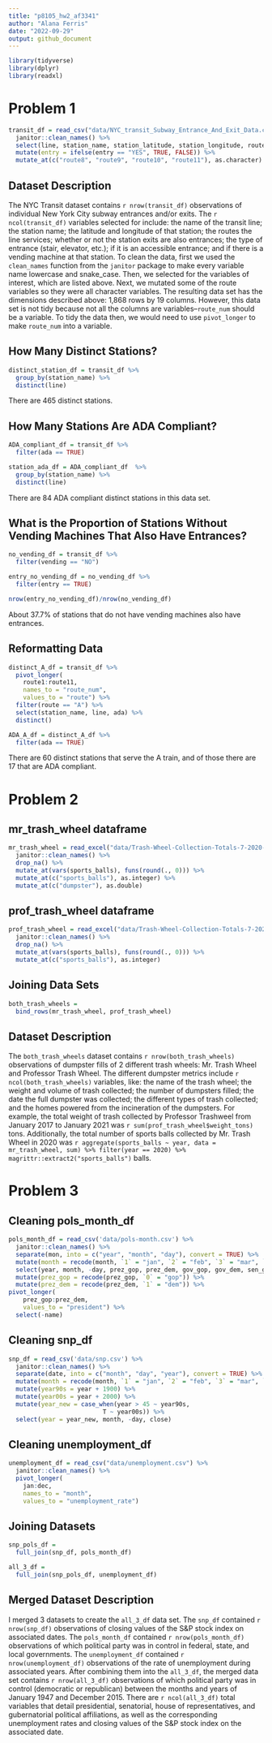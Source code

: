 ```yaml
---
title: "p8105_hw2_af3341"
author: "Alana Ferris"
date: "2022-09-29"
output: github_document
---
```


```r
library(tidyverse)
library(dplyr)
library(readxl)
```

# Problem 1 

```r
transit_df = read_csv("data/NYC_transit_Subway_Entrance_And_Exit_Data.csv") %>%
  janitor::clean_names() %>% 
  select(line, station_name, station_latitude, station_longitude, route1:route11, entry, vending, entrance_type, ada) %>% 
  mutate(entry = ifelse(entry == "YES", TRUE, FALSE)) %>%
  mutate_at(c("route8", "route9", "route10", "route11"), as.character)
```

## Dataset Description
The NYC Transit dataset contains `r nrow(transit_df)` observations of individual New York City subway entrances and/or exits. The `r ncol(transit_df)` variables selected for include: the name of the transit line; the station name; the latitude and longitude of that station; the routes the line services; whether or not the station exits are also entrances; the type of entrance (stair, elevator, etc.); if it is an accessible entrance; and if there is a vending machine at that station.
To clean the data, first we used the `clean_names` function from the  `janitor` package to make every variable name lowercase and snake_case. Then, we selected for the variables of interest, which are listed above. Next, we mutated some of the route variables so they were all character variables. The resulting data set has the dimensions described above: 1,868 rows by 19 columns. However, this data set is not tidy because not all the columns are variables--`route_num` should be a variable. To tidy the data then, we would need to use `pivot_longer` to make `route_num` into a variable.

## How Many Distinct Stations? 

```r
distinct_station_df = transit_df %>%
  group_by(station_name) %>%
  distinct(line)
```

There are 465 distinct stations. 

## How Many Stations Are ADA Compliant?

```r
ADA_compliant_df = transit_df %>%
  filter(ada == TRUE)

station_ada_df = ADA_compliant_df  %>%
  group_by(station_name) %>%
  distinct(line)
```

There are 84 ADA compliant distinct stations in this data set. 

## What is the Proportion of Stations Without Vending Machines That Also Have Entrances?

```r
no_vending_df = transit_df %>%
  filter(vending == "NO") 

entry_no_vending_df = no_vending_df %>%
  filter(entry == TRUE)

nrow(entry_no_vending_df)/nrow(no_vending_df)
```

About 37.7% of stations that do not have vending machines also have entrances.

## Reformatting Data

```r
distinct_A_df = transit_df %>% 
  pivot_longer(
    route1:route11,
    names_to = "route_num",
    values_to = "route") %>% 
  filter(route == "A") %>% 
  select(station_name, line, ada) %>% 
  distinct()

ADA_A_df = distinct_A_df %>% 
  filter(ada == TRUE)
```

There are 60 distinct stations that serve the A train, and of those there are 17 that are ADA compliant. 

# Problem 2

## mr_trash_wheel dataframe

```r
mr_trash_wheel = read_excel("data/Trash-Wheel-Collection-Totals-7-2020-2.xlsx", sheet = "Mr. Trash Wheel", range = "A2:O535") %>% 
  janitor::clean_names() %>% 
  drop_na() %>% 
  mutate_at(vars(sports_balls), funs(round(., 0))) %>% 
  mutate_at(c("sports_balls"), as.integer) %>% 
  mutate_at(c("dumpster"), as.double)
```

## prof_trash_wheel dataframe
```r
prof_trash_wheel = read_excel("data/Trash-Wheel-Collection-Totals-7-2020-2.xlsx", sheet = "Professor Trash Wheel", range = "A2:O117") %>% 
  janitor::clean_names() %>% 
  drop_na() %>% 
  mutate_at(vars(sports_balls), funs(round(., 0))) %>% 
  mutate_at(c("sports_balls"), as.integer)
```

## Joining Data Sets

```r
both_trash_wheels = 
  bind_rows(mr_trash_wheel, prof_trash_wheel)
```

## Dataset Description

The `both_trash_wheels` dataset contains `r nrow(both_trash_wheels)` observations of dumpster fills of 2 different trash wheels: Mr. Trash Wheel and Professor Trash Wheel. The different dumpster metrics include `r ncol(both_trash_wheels)` variables, like: the name of the trash wheel; the weight and volume of trash collected; the number of dumpsters filled; the date the full dumpster was collected; the different types of trash collected; and the homes powered from the incineration of the dumpsters. For example, the total weight of trash collected by Professor Trashweel from January 2017 to January 2021 was `r sum(prof_trash_wheel$weight_tons)` tons. Additionally, the total number of sports balls collected by Mr. Trash Wheel in 2020 was `r aggregate(sports_balls ~ year, data = mr_trash_wheel, sum) %>% filter(year == 2020) %>% magrittr::extract2("sports_balls")` balls. 

# Problem 3

## Cleaning pols_month_df

```r
pols_month_df = read_csv('data/pols-month.csv') %>% 
  janitor::clean_names() %>% 
  separate(mon, into = c("year", "month", "day"), convert = TRUE) %>% 
  mutate(month = recode(month, `1` = "jan", `2` = "feb", `3` = "mar", `4` = "apr", `5` = "may", `6` = "jun", `7` = "jul", `8` = "aug", `9` = "sep", `10` = "oct", `11` = "nov", `12` = "dec")) %>% 
  select(year, month, -day, prez_gop, prez_dem, gov_gop, gov_dem, sen_gop, sen_dem, rep_gop, rep_dem) %>% 
  mutate(prez_gop = recode(prez_gop, `0` = "gop")) %>% 
  mutate(prez_dem = recode(prez_dem, `1` = "dem")) %>% 
pivot_longer(
    prez_gop:prez_dem,
    values_to = "president") %>% 
  select(-name)
```

## Cleaning snp_df

```r
snp_df = read_csv('data/snp.csv') %>% 
  janitor::clean_names() %>% 
  separate(date, into = c("month", "day", "year"), convert = TRUE) %>%
  mutate(month = recode(month, `1` = "jan", `2` = "feb", `3` = "mar", `4` = "apr", `5` = "may", `6` = "jun", `7` = "jul", `8` = "aug", `9` = "sep", `10` = "oct", `11` = "nov", `12` = "dec")) %>% 
  mutate(year90s = year + 1900) %>%
  mutate(year00s = year + 2000) %>%
  mutate(year_new = case_when(year > 45 ~ year90s,
                          T ~ year00s)) %>%
  select(year = year_new, month, -day, close)
```

## Cleaning unemployment_df

```r
unemployment_df = read_csv("data/unemployment.csv") %>% 
  janitor::clean_names() %>% 
  pivot_longer(
    jan:dec,
    names_to = "month",
    values_to = "unemployment_rate")
```

## Joining Datasets

```r
snp_pols_df = 
  full_join(snp_df, pols_month_df)

all_3_df = 
  full_join(snp_pols_df, unemployment_df)
```

## Merged Dataset Description

I merged 3 datasets to create the `all_3_df` data set. The `snp_df` contained `r nrow(snp_df)` observations of closing values of the S&P stock index on associated dates. The `pols_month_df` contained `r nrow(pols_month_df)` observations of which political party was in control in federal, state, and local governments. The `unemployment_df` contained `r nrow(unemployment_df)` observations of the rate of unemployment during associated years. After combining them into the `all_3_df`, the merged data set contains `r nrow(all_3_df)` observations of which political party was in control (democratic or republican) between the months and years of January 1947 and December 2015. There are `r ncol(all_3_df)` total variables that detail presidential, senatorial, house of representatives, and gubernatorial political affiliations, as well as the corresponding unemployment rates and closing values of the S&P stock index on the associated date.  
